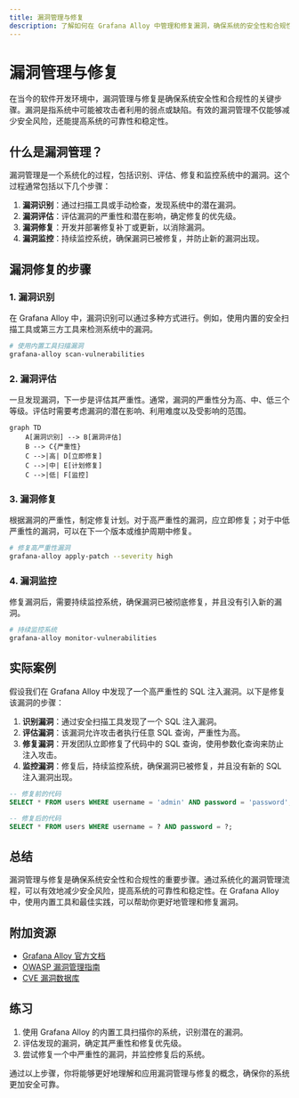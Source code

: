 ```yaml
---
title: 漏洞管理与修复
description: 了解如何在 Grafana Alloy 中管理和修复漏洞，确保系统的安全性和合规性。
---
```


# 漏洞管理与修复

在当今的软件开发环境中，漏洞管理与修复是确保系统安全性和合规性的关键步骤。漏洞是指系统中可能被攻击者利用的弱点或缺陷。有效的漏洞管理不仅能够减少安全风险，还能提高系统的可靠性和稳定性。

## 什么是漏洞管理？

漏洞管理是一个系统化的过程，包括识别、评估、修复和监控系统中的漏洞。这个过程通常包括以下几个步骤：

1. **漏洞识别**：通过扫描工具或手动检查，发现系统中的潜在漏洞。
2. **漏洞评估**：评估漏洞的严重性和潜在影响，确定修复的优先级。
3. **漏洞修复**：开发并部署修复补丁或更新，以消除漏洞。
4. **漏洞监控**：持续监控系统，确保漏洞已被修复，并防止新的漏洞出现。

## 漏洞修复的步骤

### 1. 漏洞识别

在 Grafana Alloy 中，漏洞识别可以通过多种方式进行。例如，使用内置的安全扫描工具或第三方工具来检测系统中的漏洞。

```bash
# 使用内置工具扫描漏洞
grafana-alloy scan-vulnerabilities
```

### 2. 漏洞评估

一旦发现漏洞，下一步是评估其严重性。通常，漏洞的严重性分为高、中、低三个等级。评估时需要考虑漏洞的潜在影响、利用难度以及受影响的范围。

```mermaid
graph TD
    A[漏洞识别] --> B[漏洞评估]
    B --> C{严重性}
    C -->|高| D[立即修复]
    C -->|中| E[计划修复]
    C -->|低| F[监控]
```

### 3. 漏洞修复

根据漏洞的严重性，制定修复计划。对于高严重性的漏洞，应立即修复；对于中低严重性的漏洞，可以在下一个版本或维护周期中修复。

```bash
# 修复高严重性漏洞
grafana-alloy apply-patch --severity high
```

### 4. 漏洞监控

修复漏洞后，需要持续监控系统，确保漏洞已被彻底修复，并且没有引入新的漏洞。

```bash
# 持续监控系统
grafana-alloy monitor-vulnerabilities
```

## 实际案例

假设我们在 Grafana Alloy 中发现了一个高严重性的 SQL 注入漏洞。以下是修复该漏洞的步骤：

1. **识别漏洞**：通过安全扫描工具发现了一个 SQL 注入漏洞。
2. **评估漏洞**：该漏洞允许攻击者执行任意 SQL 查询，严重性为高。
3. **修复漏洞**：开发团队立即修复了代码中的 SQL 查询，使用参数化查询来防止注入攻击。
4. **监控漏洞**：修复后，持续监控系统，确保漏洞已被修复，并且没有新的 SQL 注入漏洞出现。

```sql
-- 修复前的代码
SELECT * FROM users WHERE username = 'admin' AND password = 'password';

-- 修复后的代码
SELECT * FROM users WHERE username = ? AND password = ?;
```

## 总结

漏洞管理与修复是确保系统安全性和合规性的重要步骤。通过系统化的漏洞管理流程，可以有效地减少安全风险，提高系统的可靠性和稳定性。在 Grafana Alloy 中，使用内置工具和最佳实践，可以帮助你更好地管理和修复漏洞。

## 附加资源

- [Grafana Alloy 官方文档](https://grafana.com/docs/alloy/)
- [OWASP 漏洞管理指南](https://owasp.org/www-project-vulnerability-management/)
- [CVE 漏洞数据库](https://cve.mitre.org/)

## 练习

1. 使用 Grafana Alloy 的内置工具扫描你的系统，识别潜在的漏洞。
2. 评估发现的漏洞，确定其严重性和修复优先级。
3. 尝试修复一个中严重性的漏洞，并监控修复后的系统。

通过以上步骤，你将能够更好地理解和应用漏洞管理与修复的概念，确保你的系统更加安全可靠。